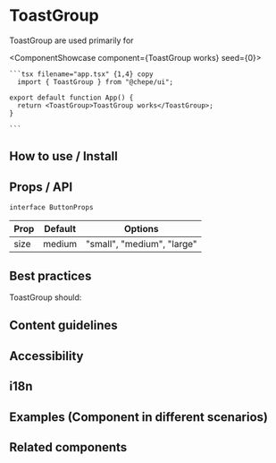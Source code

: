 

# ToastGroup

ToastGroup are used primarily for

<ComponentShowcase component={<ToastGroup>ToastGroup works</ToastGroup>} seed={0}>
   <div>

    ```tsx filename="app.tsx" {1,4} copy
      import { ToastGroup } from "@chepe/ui";

    export default function App() {
      return <ToastGroup>ToastGroup works</ToastGroup>;
    }

    ```

  </div>
</ComponentShowcase>

## How to use / Install

## Props / API

`interface ButtonProps`

| Prop | Default | Options                    |
| ---- | ------- | -------------------------- |
| size | medium  | "small", "medium", "large" |

## Best practices

ToastGroup should:

## Content guidelines

## Accessibility

## i18n

## Examples (Component in different scenarios)

## Related components
